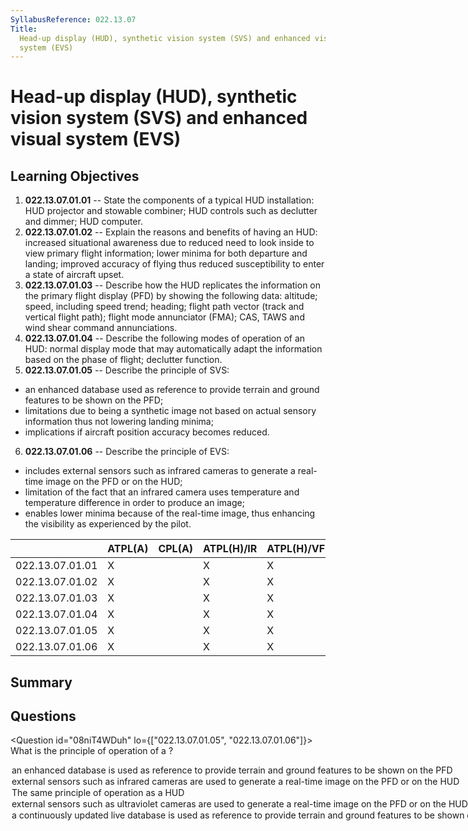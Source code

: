 ```yaml
---
SyllabusReference: 022.13.07
Title:
  Head-up display (HUD), synthetic vision system (SVS) and enhanced visual
  system (EVS)
---
```


# Head-up display (HUD), synthetic vision system (SVS) and enhanced visual system (EVS)

## Learning Objectives

1. **022.13.07.01.01** -- State the components of a typical HUD installation:
   HUD projector and stowable combiner; HUD controls such as declutter and
   dimmer; HUD computer.
2. **022.13.07.01.02** -- Explain the reasons and benefits of having an HUD:
   increased situational awareness due to reduced need to look inside to view
   primary flight information; lower minima for both departure and landing;
   improved accuracy of flying thus reduced susceptibility to enter a state of
   aircraft upset.
3. **022.13.07.01.03** -- Describe how the HUD replicates the information on the
   primary flight display (PFD) by showing the following data: altitude; speed,
   including speed trend; heading; flight path vector (track and vertical flight
   path); flight mode annunciator (FMA); CAS, TAWS and wind shear command
   annunciations.
4. **022.13.07.01.04** -- Describe the following modes of operation of an HUD:
   normal display mode that may automatically adapt the information based on the
   phase of flight; declutter function.
5. **022.13.07.01.05** -- Describe the principle of SVS:

- an enhanced database used as reference to provide terrain and ground features
  to be shown on the PFD;
- limitations due to being a synthetic image not based on actual sensory
  information thus not lowering landing minima;
- implications if aircraft position accuracy becomes reduced.

6. **022.13.07.01.06** -- Describe the principle of EVS:

- includes external sensors such as infrared cameras to generate a real-time
  image on the PFD or on the HUD;
- limitation of the fact that an infrared camera uses temperature and
  temperature difference in order to produce an image;
- enables lower minima because of the real-time image, thus enhancing the
  visibility as experienced by the pilot.

|                 | ATPL(A) | CPL(A) | ATPL(H)/IR | ATPL(H)/VFR | CPL(H) | IR  | CBIR(A) |
| --------------- | ------- | ------ | ---------- | ----------- | ------ | --- | ------- |
| 022.13.07.01.01 | X       |        | X          | X           |        |     |         |
| 022.13.07.01.02 | X       |        | X          | X           |        |     |         |
| 022.13.07.01.03 | X       |        | X          | X           |        |     |         |
| 022.13.07.01.04 | X       |        | X          | X           |        |     |         |
| 022.13.07.01.05 | X       |        | X          | X           |        |     |         |
| 022.13.07.01.06 | X       |        | X          | X           |        |     |         |

## Summary

## Questions

<Question id="08niT4WDuh" lo={["022.13.07.01.05", "022.13.07.01.06"]}>
  <Text variant="oneCorrect">
    What is the principle of operation of a <Subject />?
  </Text>
  <Option
    id="08niT4WDuh-1"
    subject={["SVS", "synthetic vision system"]}
    why="SVS system description"
  >
    an enhanced database is used as reference to provide terrain and ground
    features to be shown on the PFD
  </Option>
  <Option
    id="08niT4WDuh-2"
    subject={["EVS", "enhanced visual system"]}
    why="EVS system description"
  >
    external sensors such as infrared cameras are used to generate a real-time
    image on the PFD or on the HUD
  </Option>
  <Option id="08niT4WDuh-3" why="">
    The same principle of operation as a HUD
  </Option>
  <Option
    id="08niT4WDuh-4"
    why="Describes a EVS, except that infrared rights are used."
  >
    external sensors such as ultraviolet cameras are used to generate a
    real-time image on the PFD or on the HUD
  </Option>
  <Option
    id="08niT4WDuh-5"
    why="Describes a SVS, except the database is not continuously updated via live data."
  >
    a continuously updated live database is used as reference to provide terrain
    and ground features to be shown on the PFD
  </Option>
</Question>
